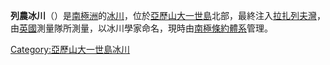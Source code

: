 {{coord|69|12|S|71|59|W|source:GNIS||display=title}}

'''列農冰川'''（{{lang-en|Lennon Glacier}}）是[[南極洲|南極洲]]的[[冰川|冰川]]，位於[[亞歷山大一世島|亞歷山大一世島]]北部，最終注入[[拉扎列夫灣|拉扎列夫灣]]，由[[英國|英國]]測量隊所測量，以冰川學家命名，現時由[[南極條約體系|南極條約體系]]管理。

{{DEFAULTSORT:Lennon Glacier}}
[[Category:亞歷山大一世島冰川|Category:亞歷山大一世島冰川]]


{{AlexanderIsland-geo-stub}}